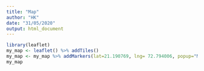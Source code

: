 ```yaml
---
title: "Map"
author: "HK"
date: "31/05/2020"
output: html_document
---
```



```r
library(leaflet)
my_map <- leaflet() %>% addTiles() 
my_map <- my_map %>% addMarkers(lat=21.190769, lng= 72.794006, popup="My Home Location")
my_map

```
